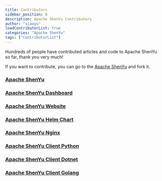 ```yaml
---
title: Contributors
sidebar_position: 8
description: Apache ShenYu Contributors
author: "xiaoyu"
loadContributorList: true
categories: "Apache ShenYu"
tags: ["ContributorList"]
---
```



Hundreds of people have contributed articles and code to Apache ShenYu so far, thank you very much!

If you want to contribute, you can go to the [Apache ShenYu](https://github.com/apache/incubator-shenyu/) and fork it.

### [Apache ShenYu](https://github.com/apache/incubator-shenyu)
<Contributors repo="apache/incubator-shenyu"/>

### [Apache ShenYu Dashboard](https://github.com/apache/incubator-shenyu-dashboard)
<Contributors repo="apache/incubator-shenyu-dashboard"/>

### [Apache ShenYu Website](https://github.com/apache/incubator-shenyu-website)
<Contributors repo="apache/incubator-shenyu-website"/>

### [Apache ShenYu Helm Chart](https://github.com/apache/incubator-shenyu-helm-chart)
<Contributors repo="apache/incubator-shenyu-helm-chart"/>

### [Apache ShenYu Nginx](https://github.com/apache/incubator-shenyu-nginx)
<Contributors repo="apache/incubator-shenyu-nginx"/>

### [Apache ShenYu Client Python](https://github.com/apache/incubator-shenyu-client-python)
<Contributors repo="apache/incubator-shenyu-client-python"/>

### [Apache ShenYu Client Dotnet](https://github.com/apache/incubator-shenyu-client-dotnet)
<Contributors repo="apache/incubator-shenyu-client-dotnet"/>

### [Apache ShenYu Client Golang](https://github.com/apache/incubator-shenyu-client-golang)
<Contributors repo="apache/incubator-shenyu-client-golang"/>


